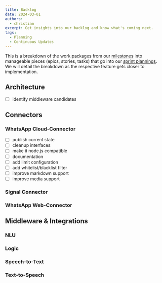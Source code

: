 ```yaml
---
title: Backlog
date: 2024-03-01
authors:
  - christian
excerpt: Get insights into our backlog and know what's coming next.
tags:
  - Planning
  - Continuous Updates
---
```


This is a breakdown of the work packages from our [milestones](/blog/milestones) into manageable pieces (epics, stories, tasks) that go into our [sprint plannings](/blog/progress). We will detail the breakdown as the respective feature gets closer to implementation.

## Architecture

- [ ] identify middleware candidates

## Connectors

### WhatsApp Cloud-Connector

- [ ] publish current state
- [ ] cleanup interfaces
- [ ] make it node.js compatible
- [ ] documentation
- [ ] add limit configuration
- [ ] add whitelist/blacklist filter
- [ ] improve markdown support
- [ ] improve media support

### Signal Connector

### WhatsApp Web-Connector

## Middleware & Integrations

### NLU

### Logic

### Speech-to-Text

### Text-to-Speech
